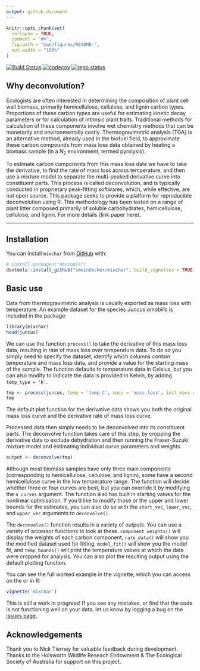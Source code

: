 ```yaml
---
output: github_document
---
```


```r
knitr::opts_chunk$set(
  collapse = TRUE,
  comment = "#>",
  fig.path = "man/figures/README-",
  out.width = "100%"
)
```

[![Build Status](https://travis-ci.com/smwindecker/mixchar.svg?branch=master)](https://travis-ci.org/smwindecker/mixchar)
[![codecov](https://codecov.io/gh/smwindecker/mixchar/branch/master/graph/badge.svg)](https://codecov.io/gh/smwindecker/mixchar)
[![repo status](http://www.repostatus.org/badges/latest/active.svg)](http://www.repostatus.org/#active)

## Why deconvolution?

Ecologists are often interested in determining the composition of plant cell wall biomass, primarily hemicellulose, cellulose, and lignin carbon types. Proportions of these carbon types are useful for estimating kinetic decay parameters or for calculation of intrinsic plant traits. Traditional methods for calculation of these components involve wet chemistry methods that can be monetarily and environmentally costly. Thermogravimetric analysis (TGA) is an alternative method, already used in the biofuel field, to approximate these carbon compounds from mass loss data obtained by heating a biomass sample (in a $N_2$ environment, termed pyrolysis). 

To estimate carbon components from this mass loss data we have to take the derivative, to find the rate of mass loss across temperature, and then use a mixture model to separate the multi-peaked derivative curve into constituent parts. This process is called deconvolution, and is typically conducted in proprietary peak-fitting softwares, which, while effective, are not open source. This package seeks to provide a platform for reproducible deconvolution using R. This methodology has been tested on a range of plant litter composed primarily of soluble carbohydrates, hemicellulose, cellulose, and lignin. For more details (link paper here). 

<hr>

## Installation

You can install `mixchar` from [GitHub](https://github.com/) with:

``` r
# install.packages("devtools")
devtools::install_github("smwindecker/mixchar", build_vignettes = TRUE)
```
## Basic use

Data from thermogravimetric analysis is usually exported as mass loss with temperature. An example dataset for the species *Juncus amabilis* is included in the package:
```r
library(mixchar)
head(juncus)
```

We can use the function `process()` to take the derivative of this mass loss data, resulting in rate of mass loss over temperature data. To do so you simply need to specify the dataset, identify which columns contain temperature and mass loss data, and provide a value for the starting mass of the sample. The function defaults to temperature data in Celsius, but you can also modify to indicate the data is provided in Kelvin, by adding `temp_type = 'K'`.
```r
tmp <- process(juncus, temp = 'temp_C', mass = 'mass_loss', init_mass = 18.96)
tmp
```

The default plot function for the derivative data shows you both the original mass loss curve and the derivative rate of mass loss curve.

Processed data then simply needs to be deconvolved into its constituent parts. The deconvolve function takes care of this step, by cropping the derivative data to exclude dehydration and then running the Fraser-Suzuki mixture model and estimating individual curve parameters and weights.
```r
output <- deconvolve(tmp)
```

Although most biomass samples have only three main components (corresponding to hemicellulose, cellulose, and lignin), some have a second hemicellulose curve in the low temperature range. The function will decide whether three or four curves are best, but you can override it by modifying the `n_curves` argument. The function also has built in starting values for the nonlinear optimisation. If you'd like to modify those or the upper and lower bounds for the estimates, you can also do so with the `start_vec`, `lower_vec`, and `upper_vec` arguments to `deconvolve()`.

The `deconvolve()` function results in a variety of outputs. You can use a variety of accessor functions to look at these. `component_weights()` will display the weights of each carbon component, `rate_data()` will show you the modified dataset used for fitting, `model_fit()` will show you the model fit, and `temp_bounds()` will print the temperature values at which the data were cropped for analysis. You can also plot the resulting output using the default plotting function.

You can see the full worked example in the vignette, which you can access on the or in R:
```r
vignette('mixchar')
```

This is still a work in progress! If you see any mistakes, or find that the code is not functioning well on your data, let us know by logging a bug on the [issues page](http://www.github.com/smwindecker/mixchar/issues). 

## Acknowledgements
Thank you to Nick Tierney for valuable feedback during development. Thanks to the Holsworth Wildlife Reseach Endowment & The Ecological Society of Australia for support on this project. 


